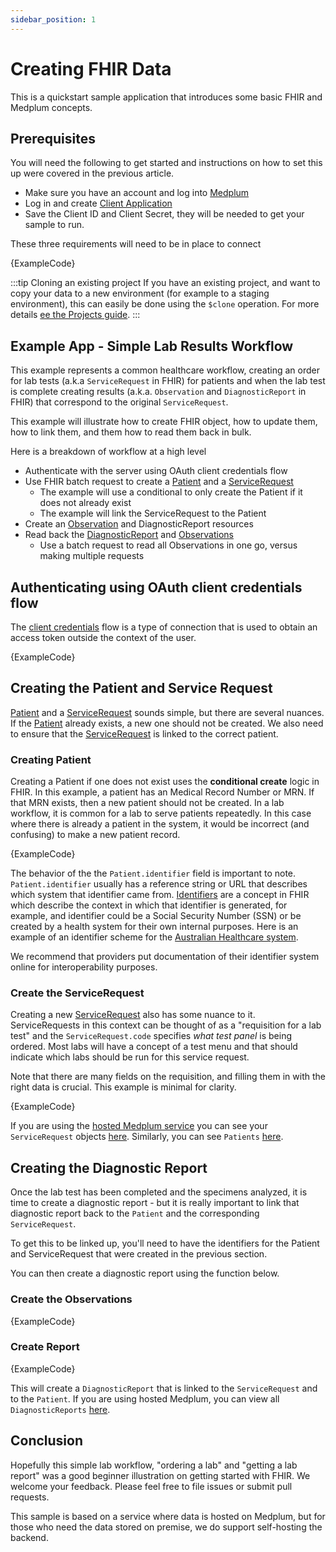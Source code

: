 ```yaml
---
sidebar_position: 1
---
```



# Creating FHIR Data

This is a quickstart sample application that introduces some basic FHIR and Medplum concepts.

## Prerequisites

You will need the following to get started and instructions on how to set this up were covered in the previous article.

- Make sure you have an account and log into [Medplum](https://app.medplum.com)
- Log in and create [Client Application](https://app.medplum.com/ClientApplication)
- Save the Client ID and Client Secret, they will be needed to get your sample to run.

These three requirements will need to be in place to connect

<MedplumCodeBlock language="ts" selectBlocks="api-keys" showLineNumbers>
  {ExampleCode}
</MedplumCodeBlock>

:::tip Cloning an existing project
If you have an existing project, and want to copy your data to a new environment (for example to a staging environment), this can easily be done using the `$clone` operation. For more details [ee the Projects guide](/docs/access/projects##cloning-and-expunging-projects).
:::

## Example App - Simple Lab Results Workflow

This example represents a common healthcare workflow, creating an order for lab tests (a.k.a `ServiceRequest` in FHIR) for patients and when the lab test is complete creating results (a.k.a. `Observation` and `DiagnosticReport` in FHIR) that correspond to the original `ServiceRequest`.

This example will illustrate how to create FHIR object, how to update them, how to link them, and them how to read them back in bulk.

Here is a breakdown of workflow at a high level

- Authenticate with the server using OAuth client credentials flow
- Use FHIR batch request to create a [Patient](../api/fhir/resources/patient) and a [ServiceRequest](../api/fhir/resources/servicerequest)
  - The example will use a conditional to only create the Patient if it does not already exist
  - The example will link the ServiceRequest to the Patient
- Create an [Observation](../api/fhir/resources/observation) and DiagnosticReport resources
- Read back the [DiagnosticReport](../api/fhir/resources/diagnosticreport) and [Observations](../api/fhir/resources/observation)
  - Use a batch request to read all Observations in one go, versus making multiple requests

## Authenticating using OAuth client credentials flow

The [client credentials](https://oauth.net/2/grant-types/client-credentials/) flow is a type of connection that is used to obtain an access token outside the context of the user.

<MedplumCodeBlock language="ts" selectBlocks="core-imports, create-client" showLineNumbers>
  {ExampleCode}
</MedplumCodeBlock>

## Creating the Patient and Service Request

[Patient](../api/fhir/resources/patient) and a [ServiceRequest](../api/fhir/resources/servicerequest) sounds simple, but there are several nuances. If the [Patient](../api/fhir/resources/patient) already exists, a new one should not be created. We also need to ensure that the [ServiceRequest](../api/fhir/resources/servicerequest) is linked to the correct patient.

### Creating Patient

Creating a Patient if one does not exist uses the **conditional create** logic in FHIR. In this example, a patient has an Medical Record Number or MRN. If that MRN exists, then a new patient should not be created. In a lab workflow, it is common for a lab to serve patients repeatedly. In this case where there is already a patient in the system, it would be incorrect (and confusing) to make a new patient record.

<MedplumCodeBlock language="ts" selectBlocks="patient-imports, create-patient" showLineNumbers>
  {ExampleCode}
</MedplumCodeBlock>

The behavior of the the `Patient.identifier` field is important to note. `Patient.identifier` usually has a reference string or URL that describes which system that identifier came from. [Identifiers](/docs/fhir-basics#identifiers-naming-resources) are a concept in FHIR which describe the context in which that identifier is generated, for example, and identifier could be a Social Security Number (SSN) or be created by a health system for their own internal purposes. Here is an example of an identifier scheme for the [Australian Healthcare system](https://namespaces.digitalhealth.gov.au/id/hi/ihi/1.0/).

We recommend that providers put documentation of their identifier system online for interoperability purposes.

### Create the ServiceRequest

Creating a new [ServiceRequest](/docs/api/fhir/resources/servicerequest) also has some nuance to it. ServiceRequests in this context can be thought of as a "requisition for a lab test" and the `ServiceRequest.code` specifies _what test panel_ is being ordered. Most labs will have a concept of a test menu and that should indicate which labs should be run for this service request.

Note that there are many fields on the requisition, and filling them in with the right data is crucial. This example is minimal for clarity.

<MedplumCodeBlock language="ts" selectBlocks="service-request-imports, create-service-request" showLineNumbers>
  {ExampleCode}
</MedplumCodeBlock>

If you are using the [hosted Medplum service](https://app.medplum.com) you can see your `ServiceRequest` objects [here](https://app.medplum.com/ServiceRequest). Similarly, you can see `Patients` [here](https://app.medplum.com/Patient).

## Creating the Diagnostic Report

Once the lab test has been completed and the specimens analyzed, it is time to create a diagnostic report - but it is really important to link that diagnostic report back to the `Patient` and the corresponding `ServiceRequest`.

To get this to be linked up, you'll need to have the identifiers for the Patient and ServiceRequest that were created in the previous section.

You can then create a diagnostic report using the function below.

### Create the Observations

<MedplumCodeBlock language="ts" selectBlocks="observation-imports, create-observations" showLineNumbers>
  {ExampleCode}
</MedplumCodeBlock>

### Create Report

<MedplumCodeBlock language="ts" selectBlocks="report-imports, create-report" showLineNumbers>
  {ExampleCode}
</MedplumCodeBlock>

This will create a `DiagnosticReport` that is linked to the `ServiceRequest` and to the `Patient`. If you are using hosted Medplum, you can view all `DiagnosticReports` [here](https://app.medplum.com/DiagnosticReport).

## Conclusion

Hopefully this simple lab workflow, "ordering a lab" and "getting a lab report" was a good beginner illustration on getting started with FHIR. We welcome your feedback. Please feel free to file issues or submit pull requests.

This sample is based on a service where data is hosted on Medplum, but for those who need the data stored on premise, we do support self-hosting the backend.
